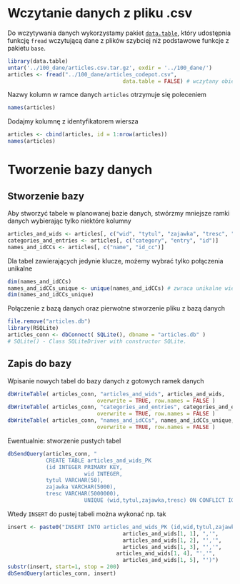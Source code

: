 # Wczytanie danych z pliku .csv

Do wczytywania danych wykorzystamy pakiet [`data.table`](https://cran.r-project.org/web/packages/data.table/vignettes/datatable-intro.pdf), który udostępnia funkcję
`fread` wczytującą dane z plików szybciej niż podstawowe funkcje z pakietu `base`.
```r
library(data.table)
untar('../100_dane/articles.csv.tar.gz', exdir = '../100_dane/')
articles <- fread("../100_dane/articles_codepot.csv",
									data.table = FALSE) # wczytany obiekt będzię klasy data.frame
```

Nazwy kolumn w ramce danych `articles` otrzymuje się poleceniem
```r
names(articles)
```

Dodajmy kolumnę z identyfikatorem wiersza
```r
articles <- cbind(articles, id = 1:nrow(articles))
names(articles)
```


# Tworzenie bazy danych

## Stworzenie bazy

Aby stworzyć tabele w planowanej bazie danych, stwórzmy mniejsze ramki danych
wybierając tylko niektóre kolumny

```r
articles_and_wids <- articles[, c("wid", "tytul", "zajawka", "tresc", "id")]
categories_and_entries <- articles[, c("category", "entry", "id")]
names_and_idCCs <- articles[, c("name", "id_cc")]
```

Dla tabel zawierających jedynie klucze, możemy wybrać tylko połączenia unikalne
```r
dim(names_and_idCCs)
names_and_idCCs_unique <- unique(names_and_idCCs) # zwraca unikalne wiersze
dim(names_and_idCCs_unique)
```

Połączenie z bazą danych oraz pierwotne stworzenie pliku z bazą danych

```r
file.remove("articles.db")
library(RSQLite)
articles_conn <- dbConnect( SQLite(), dbname = "articles.db" ) 
# SQLite() - Class SQLiteDriver with constructor SQLite.
```

## Zapis do bazy

Wpisanie nowych tabel do bazy danych z gotowych ramek danych

```r
dbWriteTable( articles_conn, "articles_and_wids", articles_and_wids,
							overwrite = TRUE, row.names = FALSE )
dbWriteTable( articles_conn, "categories_and_entries", categories_and_entries,
							overwrite = TRUE, row.names = FALSE )
dbWriteTable( articles_conn, "names_and_idCCs", names_and_idCCs_unique,
							overwrite = TRUE, row.names = FALSE )
```

Ewentualnie: stworzenie pustych tabel


```r
dbSendQuery(articles_conn, "
            CREATE TABLE articles_and_wids_PK
            (id INTEGER PRIMARY KEY,
						wid INTEGER,
            tytul VARCHAR(50),
            zajawka VARCHAR(5000),
            tresc VARCHAR(5000000),
						UNIQUE (wid,tytul,zajawka,tresc) ON CONFLICT IGNORE)")
```

Wtedy `INSERT` do pustej tabeli można wykonać np. tak

```r
insert <- paste0("INSERT INTO articles_and_wids_PK (id,wid,tytul,zajawka,tresc) VALUES (",
									articles_and_wids[1, 1], ",'",
									articles_and_wids[1, 2], "','",
									articles_and_wids[1, 3], "','",
								  articles_and_wids[1, 4], "','",
									articles_and_wids[1, 5], "')")
substr(insert, start=1, stop = 200)
dbSendQuery(articles_conn, insert)
```

